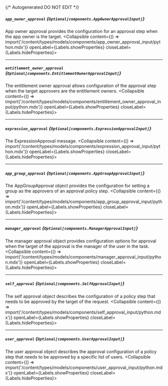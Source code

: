 {/* Autogenerated DO NOT EDIT  */}

##### `app_owner_approval` *{`Optional[components.AppOwnerApprovalInput]`}*
App owner approval provides the configuration for an approval step when the app owner is the target.
<Collapsible content={() => import('/content/types/models/components/app_owner_approval_input/python.mdx')} openLabel={Labels.showProperties} closeLabel={Labels.hideProperties}>
</Collapsible>

---
##### `entitlement_owner_approval` *{`Optional[components.EntitlementOwnerApprovalInput]`}*
The entitlement owner approval allows configuration of the approval step when the target approvers are the entitlement owners.
<Collapsible content={() => import('/content/types/models/components/entitlement_owner_approval_input/python.mdx')} openLabel={Labels.showProperties} closeLabel={Labels.hideProperties}>
</Collapsible>

---
##### `expression_approval` *{`Optional[components.ExpressionApprovalInput]`}*
The ExpressionApproval message.
<Collapsible content={() => import('/content/types/models/components/expression_approval_input/python.mdx')} openLabel={Labels.showProperties} closeLabel={Labels.hideProperties}>
</Collapsible>

---
##### `app_group_approval` *{`Optional[components.AppGroupApprovalInput]`}*
The AppGroupApproval object provides the configuration for setting a group as the approvers of an approval policy step.
<Collapsible content={() => import('/content/types/models/components/app_group_approval_input/python.mdx')} openLabel={Labels.showProperties} closeLabel={Labels.hideProperties}>
</Collapsible>

---
##### `manager_approval` *{`Optional[components.ManagerApprovalInput]`}*
The manager approval object provides configuration options for approval when the target of the approval is the manager of the user in the task.
<Collapsible content={() => import('/content/types/models/components/manager_approval_input/python.mdx')} openLabel={Labels.showProperties} closeLabel={Labels.hideProperties}>
</Collapsible>

---
##### `self_approval` *{`Optional[components.SelfApprovalInput]`}*
The self approval object describes the configuration of a policy step that needs to be approved by the target of the request.
<Collapsible content={() => import('/content/types/models/components/self_approval_input/python.mdx')} openLabel={Labels.showProperties} closeLabel={Labels.hideProperties}>
</Collapsible>

---
##### `user_approval` *{`Optional[components.UserApprovalInput]`}*
The user approval object describes the approval configuration of a policy step that needs to be approved by a specific list of users.
<Collapsible content={() => import('/content/types/models/components/user_approval_input/python.mdx')} openLabel={Labels.showProperties} closeLabel={Labels.hideProperties}>
</Collapsible>


